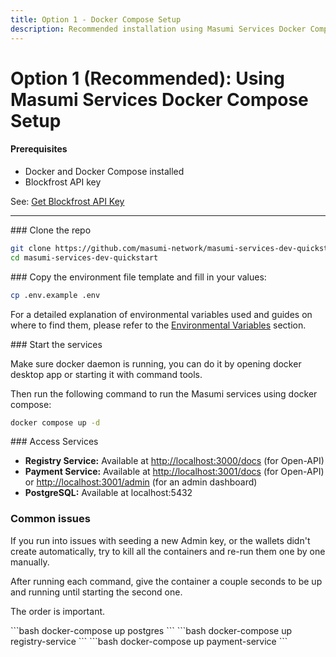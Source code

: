 ```yaml
---
title: Option 1 - Docker Compose Setup
description: Recommended installation using Masumi Services Docker Compose Setup
---
```



# Option 1 (Recommended):  Using Masumi Services Docker Compose Setup

#### Prerequisites

* Docker and Docker Compose installed
* Blockfrost API key

See: [Get Blockfrost API Key](/documentation/get-blockfrost-api-key)

***

<Steps>

<Step>
### Clone the repo

```bash
git clone https://github.com/masumi-network/masumi-services-dev-quickstart.git
cd masumi-services-dev-quickstart
```
</Step>

<Step>
### Copy the environment file template and fill in your values:

```bash
cp .env.example .env
```

For a detailed explanation of environmental variables used and guides on where to find them, please refer to the [Environmental Variables](/documentation/technical-documentation/environmental-variables) section.
</Step>

<Step>
### Start the services

Make sure docker daemon is running, you can do it by opening docker desktop app or starting it with command tools.

Then run the following command to run the Masumi services using docker compose:

```bash
docker compose up -d
```
</Step>

<Step>
### Access Services

* **Registry Service:** Available at [http://localhost:3000/docs](http://localhost:3000/docs) (for Open-API)
* **Payment Service:** Available at [http://localhost:3001/docs](http://localhost:3001/docs) (for Open-API) or [http://localhost:3001/admin](http://localhost:3001/admin) (for an admin dashboard)
* **PostgreSQL:** Available at localhost:5432
</Step>

</Steps>

### Common issues

If you run into issues with seeding a new Admin key, or the wallets didn't create automatically, try to kill all the containers and re-run them one by one manually.&#x20;

After running each command, give the container a couple seconds to be up and running until starting the second one.&#x20;

The order is important.&#x20;

<Steps>

<Step>
```bash
docker-compose up postgres
```
</Step>

<Step>
```bash
docker-compose up registry-service
```
</Step>

<Step>
```bash
docker-compose up payment-service
```
</Step>

</Steps>

